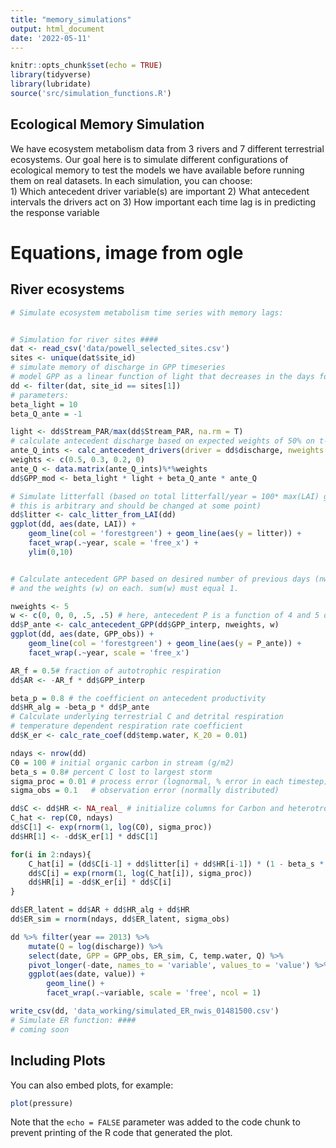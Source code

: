 ```yaml
---
title: "memory_simulations"
output: html_document
date: '2022-05-11'
---
```


```r
knitr::opts_chunk$set(echo = TRUE)
library(tidyverse)
library(lubridate)
source('src/simulation_functions.R')
```

## Ecological Memory Simulation

We have ecosystem metabolism data from 3 rivers and 7 different terrestrial ecosystems. Our goal here is to simulate different configurations of ecological memory to test the models we have available before running them on real datasets. In each simulation, you can choose:  
1) Which antecedent driver variable(s) are important 
2) What antecedent intervals the drivers act on
3) How important each time lag is in predicting the response variable

# Equations, image from ogle


## River ecosystems

```r
# Simulate ecosystem metabolism time series with memory lags:


# Simulation for river sites ####
dat <- read_csv('data/powell_selected_sites.csv')
sites <- unique(dat$site_id)
# simulate memory of discharge in GPP timeseries
# model GPP as a linear function of light that decreases in the days following large floods
dd <- filter(dat, site_id == sites[1])
# parameters:
beta_light = 10
beta_Q_ante = -1

light <- dd$Stream_PAR/max(dd$Stream_PAR, na.rm = T)
# calculate antecedent discharge based on expected weights of 50% on t-1, 30% on t-2 and 20% on t-3
ante_Q_ints <- calc_antecedent_drivers(driver = dd$discharge, nweights = 4)
weights <- c(0.5, 0.3, 0.2, 0)
ante_Q <- data.matrix(ante_Q_ints)%*%weights
dd$GPP_mod <- beta_light * light + beta_Q_ante * ante_Q

# Simulate litterfall (based on total litterfall/year = 100* max(LAI) gc/m2/y,
# this is arbitrary and should be changed at some point)
dd$litter <- calc_litter_from_LAI(dd)
ggplot(dd, aes(date, LAI)) +
    geom_line(col = 'forestgreen') + geom_line(aes(y = litter)) +
    facet_wrap(.~year, scale = 'free_x') +
    ylim(0,10)


# Calculate antecedent GPP based on desired number of previous days (nweights)
# and the weights (w) on each. sum(w) must equal 1.

nweights <- 5
w <- c(0, 0, 0, .5, .5) # here, antecedent P is a function of 4 and 5 days ago
dd$P_ante <- calc_antecedent_GPP(dd$GPP_interp, nweights, w)
ggplot(dd, aes(date, GPP_obs)) +
    geom_line(col = 'forestgreen') + geom_line(aes(y = P_ante)) +
    facet_wrap(.~year, scale = 'free_x')

AR_f = 0.5# fraction of autotrophic respiration
dd$AR <- -AR_f * dd$GPP_interp

beta_p = 0.8 # the coefficient on antecedent productivity
dd$HR_alg = -beta_p * dd$P_ante
# Calculate underlying terrestrial C and detrital respiration
# temperature dependent respiration rate coefficient
dd$K_er <- calc_rate_coef(dd$temp.water, K_20 = 0.01)

ndays <- nrow(dd)
C0 = 100 # initial organic carbon in stream (g/m2)
beta_s = 0.8# percent C lost to largest storm
sigma_proc = 0.01 # process error (lognormal, % error in each timestep)
sigma_obs = 0.1   # observation error (normally distributed)

dd$C <- dd$HR <- NA_real_ # initialize columns for Carbon and heterotrophic respiration
C_hat <- rep(C0, ndays)
dd$C[1] <- exp(rnorm(1, log(C0), sigma_proc))
dd$HR[1] <- -dd$K_er[1] * dd$C[1]

for(i in 2:ndays){
    C_hat[i] = (dd$C[i-1] + dd$litter[i] + dd$HR[i-1]) * (1 - beta_s * dd$Q[i])
    dd$C[i] = exp(rnorm(1, log(C_hat[i]), sigma_proc))
    dd$HR[i] = -dd$K_er[i] * dd$C[i]
}

dd$ER_latent = dd$AR + dd$HR_alg + dd$HR
dd$ER_sim = rnorm(ndays, dd$ER_latent, sigma_obs)

dd %>% filter(year == 2013) %>%
    mutate(Q = log(discharge)) %>%
    select(date, GPP = GPP_obs, ER_sim, C, temp.water, Q) %>%
    pivot_longer(-date, names_to = 'variable', values_to = 'value') %>%
    ggplot(aes(date, value)) +
        geom_line() +
        facet_wrap(.~variable, scale = 'free', ncol = 1)

write_csv(dd, 'data_working/simulated_ER_nwis_01481500.csv')
# Simulate ER function: ####
# coming soon
```

## Including Plots

You can also embed plots, for example:

```r
plot(pressure)
```

Note that the `echo = FALSE` parameter was added to the code chunk to prevent printing of the R code that generated the plot.
